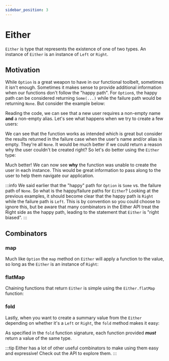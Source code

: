 ```yaml
---
sidebar_position: 3
---
```



# Either

`Either` is type that represents the existence of one of two types. An instance
of `Either` is an instance of `Left` or `Right`.

## Motivation

While `Option` is a great weapon to have in our functional toolbelt, sometimes
it isn't enough. Sometimes it makes sense to provide additional information
when our functions don't follow the "happy path". For `Option`s, the happy
path can be considered returning `Some(...)` while the failure path would be
returning `None`. But consider the example below:

<CodeSnippet language="dart" title="User Creation using Option" snippet={EitherSnippet} section="create-user-1" />

Reading the code, we can see that a new user requires a non-empty name **and**
a non-empty alias. Let's see what happens when we try to create a few users:

<CodeSnippet language="dart" snippet={EitherSnippet} section="create-user-2" />

We can see that the function works as intended which is great but consider
the results returned in the failure case when the user's name and/or alias is
empty. They're all `None`. It would be much better if we could return a reason
why the user couldn't be created right? So let's do better using the `Either`
type:

<CodeSnippet language="dart" title="User Creation using Either" snippet={EitherSnippet} section="create-user-3" />

Much better! We can now see **why** the function was unable to create the user
in each instance. This would be great information to pass along to the user
to help them navigate our application.

:::info
We said earlier that the "happy" path for `Option` is `Some` vs. the failure
path of `None`. So what is the happy/failure paths for `Either`? Looking at
the previous examples, it should become clear that the happy path is `Right`
while the failure path is `Left`. This is by convention so you could choose
to ignore this, but be aware that many combinators in the Either API treat
the Right side as the happy path, leading to the statement that `Either` is
"right biased".
:::

## Combinators

### map

Much like `Option` the `map` method on `Either` will apply a function to
the value, so long as the `Either` is an instance of `Right`:

<CodeSnippet language="dart" snippet={EitherSnippet} section="map-1" />

### flatMap

Chaining functions that return `Either` is simple using the `Either.flatMap`
function:

<CodeSnippet language="dart" snippet={EitherSnippet} section="flatMap-1" />

### fold

Lastly, when you want to create a summary value from the `Either` depending
on whether it's a `Left` or `Right`, the `fold` method makes it easy:

<CodeSnippet language="dart" snippet={EitherSnippet} section="fold-1" />

As specified in the `fold` function signature, each function provided
***must*** return a value of the same type.

:::tip
Either has a lot of other useful combinators to make using them easy
and expressive! Check out the API to explore them.
:::